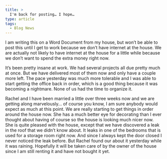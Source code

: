 ```yaml
---
title: >
  I'm back for posting… I hope…
type: article
tags:
  - Blog News
---
```


I am writing this on a Word Document from my house, but won’t be able to post this until I get to work because we don’t have internet at the house. We are actually not likely to have internet at the house for a little while because we don’t want to spend the extra money right now.

It’s been pretty insane at work. We had several projects all due pretty much at once. But we have delivered most of them now and only have a couple more left. The pace yesterday was much more tolerable and I was able to start getting the office back in order, which is a good thing because it was becoming a nightmare. None of us had the time to organize it.

Rachel and I have been married a little over three weeks now and we are getting along marvelously… of course you know, I am sure anybody would expect as much at this point. We are really starting to get things in order around the house now. She has a much better eye for decorating than I ever thought about having of course so the house is looking much nicer now. She is quite pleased with the house, except that we have discovered a leak in the roof that we didn’t know about. It leaks in one of the bedrooms that is used for a storage room right now. And since I always kept the door closed I never noticed the leak before. But Rachel found our about it yesterday while it was raining. Hopefully it will be taken care of by the owner of the house since I am still renting it and have not bought it yet.
